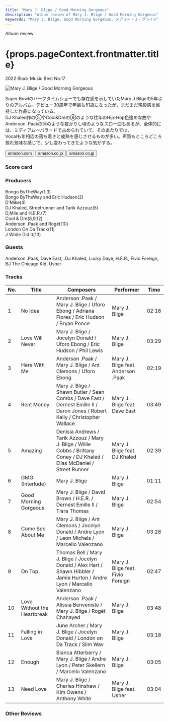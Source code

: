 ```yaml
---
title: "Mary J. Blige / Good Morning Gorgeous"
description: "Album review of Mary J. Blige / Good Morning Gorgeous"
keywords: "Mary J. Blige, Good Morning Gorgeous, メアリー・Ｊ・ブライジ"
---
```






<p className="largeP">Album review</p>
<h1 className="h1--no--margin">{props.pageContext.frontmatter.title}</h1>
<p className="largeP">
  <Link to="/best50/2022/">2022 Black Music Best No.17</Link>
</p>

<Row  className="image-card-group">
	<Column colMd={3} colLg={4} noGutterMdLeft="">
       <ImageCard>

![Mary J. Blige / Good Morning Gorgeous](../../images/cd/maryjblige11L.jpg)

</ImageCard>
	</Column>
	<Column colMd={4} colLg={8} noGutterMdLeft="">
		<p>
			Super Bowlのハーフタイムショーでも存在感を示していたMary J Bilgeの5年ぶりのアルバム。デビュー30周年で年齢も51歳になったが、まだまだ現役感を維持した作品になっている。
			<br/>DJ Khaled作の⑤やCool&Dreの⑨のような往年のHip-Hop色強めな曲やAnderson. Paakの⑩のような若かりし頃のようなスロー曲もあるが、全体的には、ミディアム〰バラードで占められていて、そのあたりでは、
			<br/>Vocalも年相応の落ち着きと成熟を感じさせるものが多い。声質もところどころ掠れ気味な感じで、少し変わってきたような気がする。
		</p>
  	<div>
		  <Button className="button-right-mergin"  href="https://amzn.to/3BY0BMd" renderIcon={ArrowUpRight} size='sm' kind='primary'>
  	    	amazon.com
  	  </Button>
  	  <Button className="button-right-mergin"  href="https://amzn.to/3PgDKhO" renderIcon={ArrowUpRight} size='sm' kind='secondary'>
  	   	amazon.co.jp
  	  </Button>
			<Button className="button-right-mergin"  href="https://apple.co/3SFcWej" renderIcon={ArrowUpRight} size='sm' kind='tertiary'>
  	    amazon.co.jp
  	  </Button>
			<AdvJS2/>
		</div>
	</Column>
</Row>
<Row >
	<Column colMd={4} colLg={4} noGutterMdLeft="">
<div>
  <h3>Score card</h3>
	<SliderJS1 value="5" />
  <SliderJS2 value="2" />
	<SliderJS3 value="1" />
  <SliderJS4 value="8" />
</div>
</Column>
<Column colMd={8} colLg={8} noGutterMdLeft="">
<div>
	<h3>Producers</h3>
	<p>
		Bongo ByTheWay(1,3)
		<br/>Bongo ByTheWay and Eric Hudson(2)
		<br/>D'Mike(4)
		<br/>DJ Khaled, Streetrunner and Tarik Azzouz(5)
		<br/>D,Mile and H.E.R.(7)
		<br/>Cool & Dre(8,9,12)
		<br/>Anderson .Paak and Rogét(10)
		<br/>London On Da Track(11)
		<br/>J White Did It(13)
	</p>
	<h3>Guests</h3>
	<p>
		Anderson .Paak, Dave East, .DJ Khaled, Lucky Daye, H.E.R., Fivio Foreign, BJ The Chicago Kid, Usher
	</p>
</div>
</Column>
</Row>

<h3>Tracks</h3>

| No. | Title                       | Composers                                                                                                                    | Performer                          | Time  |
| --- | --------------------------- | ---------------------------------------------------------------------------------------------------------------------------- | ---------------------------------- | ----- |
| 1   | No Idea                     | Anderson .Paak / Mary J. Blige / Uforo Ebong / Adriana Flores / Eric Hudson / Bryan Ponce                                    | Mary J. Blige                      | 02:16 |
| 2   | Love Will Never             | Mary J. Blige / Jocelyn Donald / Uforo Ebong / Eric Hudson / Phil Lewis                                                      | Mary J. Blige                      | 03:29 |
| 3   | Here With Me                | Anderson .Paak / Mary J. Blige / Ant Clemons / Uforo Ebong                                                                   | Mary J. Blige feat. Anderson .Paak | 02:19 |
| 4   | Rent Money                  | Mary J. Blige / Shawn Butler / Sean Combs / Dave East / Dernest Emille II / Daron Jones / Robert Kelly / Christopher Wallace | Mary J. Blige feat. Dave East      | 03:49 |
| 5   | Amazing                     | Denisia Andrews / Tarik Azzouz / Mary J. Blige / Willie Cobbs / Brittany Coney / DJ Khaled / Ellas McDaniel / Street Runner  | Mary J. Blige feat. DJ Khaled      | 02:39 |
| 6   | GMG (Interlude)             | Mary J. Blige                                                                                                                | Mary J. Blige                      | 01:11 |
| 7   | Good Morning Gorgeous       | Mary J. Blige / David Brown / H.E.R. / Dernest Emille II / Tiara Thomas                                                      | Mary J. Blige                      | 02:54 |
| 8   | Come See About Me           | Mary J. Blige / Ant Clemons / Jocelyn Donald / Andre Lyon / Leon Michels / Marcello Valenzano                                | Mary J. Blige                      | 03:28 |
| 9   | On Top                      | Thomas Bell / Mary J. Blige / Jocelyn Donald / Alex Hart / Shawn Hibbler / Jamie Hurton / Andre Lyon / Marcello Valenzano    | Mary J. Blige feat. Fivio Foreign  | 02:47 |
| 10  | Love Without the Heartbreak | Anderson .Paak / Alissia Benveniste / Mary J. Blige / Rogét Chahayed                                                         | Mary J. Blige                      | 03:48 |
| 11  | Falling in Love             | June Archer / Mary J. Blige / Jocelyn Donald / London on Da Track / Slim Wav                                                 | Mary J. Blige                      | 03:18 |
| 12  | Enough                      | Bianca Atterberry / Mary J. Blige / Andre Lyon / Peter Skellern / Marcello Valenzano                                         | Mary J. Blige                      | 03:05 |
| 13  | Need Love                   | Mary J. Blige / Charles Hinshaw / Kim Owens / Anthony White                                                                  | Mary J. Blige feat. Usher          | 03:04 |

<h3>Other Reviews</h3>

<Row>
  <Column colMd={3} colLg={3} noGutterMdLeft>
    <Review1 />
  </Column>
</Row>

<AdvJS3 />
